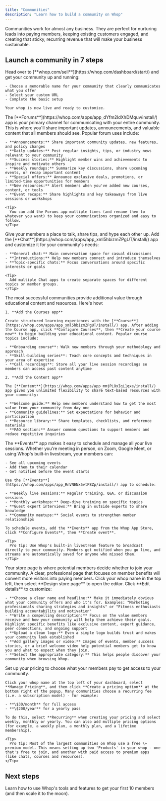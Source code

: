 ```yaml
---
title: "Communities"
description: "Learn how to build a community on Whop"
---
```


Communities work for almost any business. They are perfect for nurturing leads into paying members, keeping existing customers engaged, and creating that sticky, recurring revenue that will make your business sustainable.

## Launch a community in 7 steps

<Steps>
  <Step title="Create your whop" titleSize="h3">
    Head over to [**whop.com/sell**](https://whop.com/dashboard/start/) and get your community up and running:

    - Choose a memorable name for your community that clearly communicates what you offer
    - Select your custom URL
    - Complete the basic setup

    Your whop is now live and ready to customize.
  </Step>
  <Step title="Add the Forums app to share updates and announcements" titleSize="h3">
    The [**Forums**](https://whop.com/apps/app_dYfm2IdXhDMquv/install/) app is your primary channel for communicating with your entire community. This is where you'll share important updates, announcements, and valuable content that all members should see. Popular forum uses include:

    - **Announcements:** Share important community updates, new features, and policy changes
    - **Daily updates:** Post regular insights, tips, or industry news relevant to your community
    - **Success stories:** Highlight member wins and achievements to inspire and motivate others
    - **Weekly roundups:** Summarize key discussions, share upcoming events, or recap important content
    - **Special offers:** Announce exclusive deals, promotions, or limited-time opportunities for members
    - **New resources:** Alert members when you've added new courses, content, or tools
    - **Event recaps:** Share highlights and key takeaways from live sessions or workshops

    <Tip>
      You can add the Forums app multiple times (and rename them to whatever you want) to keep your communications organized and easy to follow.
    </Tip>
  </Step>
  <Step title="Add the Chat app" titleSize="h3">
    Give your members a place to talk, share tips, and hype each other up. Add the [**Chat**](https://whop.com/apps/app_xml5hbizmZPgUT/install/) app and customize it for your community's needs:

    - **General chat:** Main conversation space for casual discussions
    - **Introductions:** Help new members connect and introduce themselves
    - **Topic-specific chats:** Focus conversations around specific interests or goals

    <Tip>
      Add multiple Chat apps to create separate spaces for different topics or member groups.
    </Tip>
  </Step>
  <Step title="Provide learning resources and materials" titleSize="h3">
    The most successful communities provide additional value through educational content and resources. Here's how:

    1. **Add the Courses app**

    Create structured learning experiences with the [**Course**](https://whop.com/apps/app_xml5hbizmZPgUT/install/) app. After adding the Course app, click **Configure Courses**, then **Create your course now** to begin building your educational content. Popular course topics include:

    - **Onboarding course**: Walk new members through your methodology and approach
    - **Skill-building series**: Teach core concepts and techniques in your area of expertise
    - **Call recordings**: Store all your live session recordings so members can access past content anytime

    2. **Add the Content app**

    The [**Content**](https://whop.com/apps/app_mmjPLOxIgL1qxe/install/) app gives you unlimited flexibility to share text-based resources with your community:

    - **Welcome guide:** Help new members understand how to get the most value from your community from day one
    - **Community guidelines:** Set expectations for behavior and participation
    - **Resource library:** Share templates, checklists, and reference materials
    - **FAQ section:** Answer common questions to support members and reduce repetitive inquiries
  </Step>
  <Step title="Add the Events app to schedule live sessions" titleSize="h3">
    The **Events** app makes it easy to schedule and manage all your live sessions. Whether you're meeting in person, on Zoom, Google Meet, or using Whop's built-in livestream, your members can:

    - See all upcoming events
    - Add them to their calendar
    - Get notified before the event starts

    Use the [**Events**](https://whop.com/apps/app_RnVNENx5vtP8Zp/install/) app to schedule:

    - **Weekly live sessions:** Regular training, Q&A, or discussion sessions
    - **Monthly workshops:** Deep-dive training on specific topics
    - **Guest expert interviews:** Bring in outside experts to share knowledge
    - **Community meetups:** Social events to strengthen member relationships

    To schedule events, add the **Events** app from the Whop App Store, click **Configure Events**, then **Create event**.

    <Tip>
      Pro tip: Use Whop's built-in livestream feature to broadcast directly to your community. Members get notified when you go live, and streams are automatically saved for anyone who missed them.
    </Tip>
  </Step>
  <Step title="Design your store page" titleSize="h3">
    Your store page is where potential members decide whether to join your community. A clear, professional page that focuses on member benefits will convert more visitors into paying members. Click your whop name in the top left, then select **Design store page** to open the editor. Click **Edit details** to customize:

    - **Choose a clear name and headline:** Make it immediately obvious what your community offers and who it's for. Examples: "Marketing professionals sharing strategies and insights" or "Fitness enthusiasts building accountability and motivation"
    - **Write a compelling description:** Focus on the value members receive and how your community will help them achieve their goals. Highlight specific benefits like exclusive content, expert guidance, peer connections, and ongoing support
    - **Upload a clean logo:** Even a simple logo builds trust and makes your community look established
    - **Add gallery images or video:** Images of events, member success stories, or a brief welcome video help potential members get to know you and what to expect when they join.
    - **Select the appropriate category:** This helps people discover your community when browsing Whop.
  </Step>
  <Step title="Set up pricing" titleSize="h3">
    Set up your pricing to choose what your members pay to get access to your community.

    Click your whop name at the top left of your dashboard, select **Manage Pricing**, and then click **Create a pricing option** at the bottom right of the popup. Many communities choose a recurring fee (i.e. a subscription model) - for example:

    - **\$30/month** for full access
    - **\$200/year** for a yearly pass

    To do this, select **Recurring** when creating your pricing and select weekly, monthly or yearly. You can also add multiple pricing options (for example, a weekly plan, a monthly plan, and a lifetime membership).

    <Tip>
      Pro tip: Most of the largest communities on Whop use a free \+ premium model. This means setting up two 'Products' in your whop - one that's free to join, and another with paid access to premium apps (like chats, courses and resources).
    </Tip>
  </Step>
</Steps>

## Next steps

<Card title="Grow your community on Whop" icon="chart-line" href="/manage-your-whop">
  Learn how to use Whop's tools and features to get your first 10 members (and then scale it to the moon).
</Card>